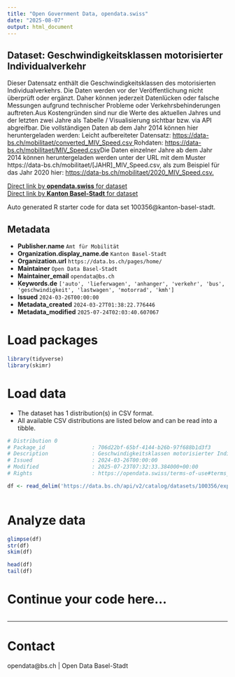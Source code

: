 ```yaml
---
title: "Open Government Data, opendata.swiss"
date: "2025-08-07"
output: html_document
---
```


## Dataset: Geschwindigkeitsklassen motorisierter Individualverkehr

Dieser Datensatz enthält die Geschwindigkeitsklassen des motorisierten Individualverkehrs. Die Daten werden vor der Veröffentlichung nicht überprüft oder ergänzt. Daher können jederzeit Datenlücken oder falsche Messungen aufgrund technischer Probleme oder Verkehrsbehinderungen auftreten.Aus Kostengründen sind nur die Werte des aktuellen Jahres und der letzten zwei Jahre als Tabelle / Visualisierung sichtbar bzw. via API abgreifbar. Die vollständigen Daten ab dem Jahr 2014 können hier heruntergeladen werden: Leicht aufbereiteter Datensatz: [https://data-bs.ch/mobilitaet/converted_MIV_Speed.csv ](https://data-bs.ch/mobilitaet/converted_MIV_Speed.csv)Rohdaten: [https://data-bs.ch/mobilitaet/MIV_Speed.csv](https://data-bs.ch/mobilitaet/MIV_Speed.csv)Die Daten einzelner Jahre ab dem Jahr 2014 können heruntergeladen werden unter der URL mit dem Muster https://data-bs.ch/mobilitaet/[JAHR]_MIV_Speed.csv, als zum Beispiel für das Jahr 2020 hier: [https://data-bs.ch/mobilitaet/2020_MIV_Speed.csv.](https://data-bs.ch/mobilitaet/2020_MIV_Speed.csv)

[Direct link by **opendata.swiss** for dataset](https://opendata.swiss/de/dataset/geschwindigkeitsklassen-motorisierter-individualverkehr)<br>
[Direct link by **Kanton Basel-Stadt** for dataset](https://data.bs.ch/explore/dataset/100356/)

Auto generated R starter code for data set 100356@kanton-basel-stadt.

## Metadata

- **Publisher.name** `Amt für Mobilität`
- **Organization.display_name.de** `Kanton Basel-Stadt`
- **Organization.url** `https://data.bs.ch/pages/home/`
- **Maintainer** `Open Data Basel-Stadt`
- **Maintainer_email** `opendata@bs.ch`
- **Keywords.de** `['auto', 'lieferwagen', 'anhanger', 'verkehr', 'bus', 'geschwindigkeit', 'lastwagen', 'motorrad', 'kmh']`
- **Issued** `2024-03-26T00:00:00`
- **Metadata_created** `2024-03-27T01:38:22.776446`
- **Metadata_modified** `2025-07-24T02:03:40.607067`


# Load packages

```r

library(tidyverse)
library(skimr)

```

# Load data

-   The dataset has 1 distribution(s) in CSV format.
-   All available CSV distributions are listed below and can be read into a tibble.

```r

# Distribution 0
# Package_id               : 706d22bf-65bf-4144-b26b-97f688b1d3f3
# Description              : Geschwindigkeitsklassen motorisierter Individualverkehr (csv)
# Issued                   : 2024-03-26T00:00:00
# Modified                 : 2025-07-23T07:32:33.384000+00:00
# Rights                   : https://opendata.swiss/terms-of-use#terms_by

df <- read_delim('https://data.bs.ch/api/v2/catalog/datasets/100356/exports/csv?use_labels=true')



```

# Analyze data

```r

glimpse(df)
str(df)
skim(df)

head(df)
tail(df)

```

# Continue your code here...

```r

```

------------------------------------------------------------------------

# Contact

opendata@bs.ch | Open Data Basel-Stadt
